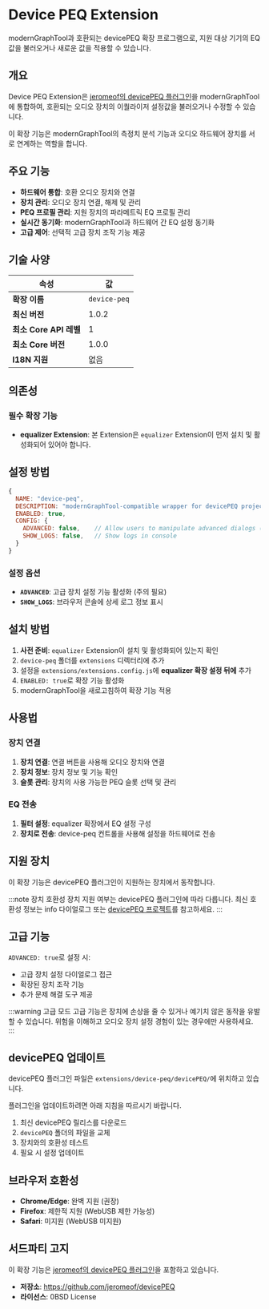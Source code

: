 # Device PEQ Extension

modernGraphTool과 호환되는 devicePEQ 확장 프로그램으로, 지원 대상 기기의 EQ값을 불러오거나 새로운 값을 적용할 수 있습니다.

## 개요

Device PEQ Extension은 [jeromeof의 devicePEQ 플러그인][DEVICEPEQ]을 modernGraphTool에 통합하여, 호환되는 오디오 장치의 이퀄라이저 설정값을 불러오거나 수정할 수 있습니다.

이 확장 기능은 modernGraphTool의 측정치 분석 기능과 오디오 하드웨어 장치를 서로 연계하는 역할을 합니다.

## 주요 기능

- **하드웨어 통합**: 호환 오디오 장치와 연결
- **장치 관리**: 오디오 장치 연결, 해제 및 관리
- **PEQ 프로필 관리**: 지원 장치의 파라메트릭 EQ 프로필 관리
- **실시간 동기화**: modernGraphTool과 하드웨어 간 EQ 설정 동기화
- **고급 제어**: 선택적 고급 장치 조작 기능 제공

## 기술 사양

| 속성 | 값 |
|----------|-------|
| **확장 이름** | `device-peq` |
| **최신 버전** | 1.0.2 |
| **최소 Core API 레벨** | 1 |
| **최소 Core 버전** | 1.0.0 |
| **I18N 지원** | 없음 |

## 의존성

### 필수 확장 기능
- **equalizer Extension**: 본 Extension은 `equalizer` Extension이 먼저 설치 및 활성화되어 있어야 합니다.

## 설정 방법

```javascript
{
  NAME: "device-peq",
  DESCRIPTION: "modernGraphTool-compatible wrapper for devicePEQ project by jeromeof (tested with v0.8)",
  ENABLED: true,
  CONFIG: {
    ADVANCED: false,    // Allow users to manipulate advanced dialogs (might be dangerous)
    SHOW_LOGS: false,   // Show logs in console
  }
}
```

### 설정 옵션

- **`ADVANCED`**: 고급 장치 설정 기능 활성화 (주의 필요)
- **`SHOW_LOGS`**: 브라우저 콘솔에 상세 로그 정보 표시

## 설치 방법

1. **사전 준비**: `equalizer` Extension이 설치 및 활성화되어 있는지 확인
2. `device-peq` 폴더를 `extensions` 디렉터리에 추가
3. 설정을 `extensions/extensions.config.js`에 **equalizer 확장 설정 뒤에** 추가
4. `ENABLED: true`로 확장 기능 활성화
5. modernGraphTool을 새로고침하여 확장 기능 적용

## 사용법

### 장치 연결
1. **장치 연결**: 연결 버튼을 사용해 오디오 장치와 연결
2. **장치 정보**: 장치 정보 및 기능 확인
3. **슬롯 관리**: 장치의 사용 가능한 PEQ 슬롯 선택 및 관리

### EQ 전송
1. **필터 설정**: equalizer 확장에서 EQ 설정 구성
2. **장치로 전송**: device-peq 컨트롤을 사용해 설정을 하드웨어로 전송

## 지원 장치

이 확장 기능은 devicePEQ 플러그인이 지원하는 장치에서 동작합니다.

:::note 장치 호환성
장치 지원 여부는 devicePEQ 플러그인에 따라 다릅니다. 최신 호환성 정보는 info 다이얼로그 또는 [devicePEQ 프로젝트][DEVICEPEQ]를 참고하세요.
:::

## 고급 기능

`ADVANCED: true`로 설정 시:
- 고급 장치 설정 다이얼로그 접근
- 확장된 장치 조작 기능
- 추가 문제 해결 도구 제공

:::warning 고급 모드
고급 기능은 장치에 손상을 줄 수 있거나 예기치 않은 동작을 유발할 수 있습니다. 위험을 이해하고 오디오 장치 설정 경험이 있는 경우에만 사용하세요.
:::

## devicePEQ 업데이트

devicePEQ 플러그인 파일은 `extensions/device-peq/devicePEQ/`에 위치하고 있습니다. 

플러그인을 업데이트하려면 아래 지침을 따르시기 바랍니다.

1. 최신 devicePEQ 릴리스를 다운로드
2. `devicePEQ` 폴더의 파일을 교체
3. 장치와의 호환성 테스트
4. 필요 시 설정 업데이트

## 브라우저 호환성

- **Chrome/Edge**: 완벽 지원 (권장)
- **Firefox**: 제한적 지원 (WebUSB 제한 가능성)
- **Safari**: 미지원 (WebUSB 미지원)

## 서드파티 고지

이 확장 기능은 [jeromeof의 devicePEQ 플러그인][DEVICEPEQ]을 포함하고 있습니다.
- **저장소**: https://github.com/jeromeof/devicePEQ
- **라이선스**: 0BSD License

[DEVICEPEQ]: https://github.com/jeromeof/devicePEQ